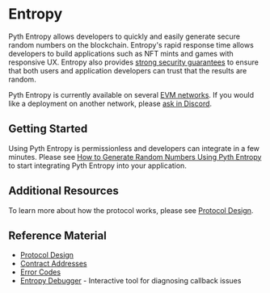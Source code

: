 # Entropy

Pyth Entropy allows developers to quickly and easily generate secure random numbers on the blockchain.
Entropy's rapid response time allows developers to build applications such as NFT mints and games with responsive UX.
Entropy also provides [strong security guarantees](entropy/protocol-design) to ensure that both users and application developers can trust that the results are random.

Pyth Entropy is currently available on several [EVM networks](entropy/contract-addresses).
If you would like a deployment on another network, please [ask in Discord](https://discord.gg/invite/PythNetwork).

## Getting Started

Using Pyth Entropy is permissionless and developers can integrate in a few minutes.
Please see [How to Generate Random Numbers Using Pyth Entropy](entropy/generate-random-numbers) to start integrating Pyth Entropy into your application.

## Additional Resources

To learn more about how the protocol works, please see [Protocol Design](entropy/protocol-design).

## Reference Material

- [Protocol Design](entropy/protocol-design)
- [Contract Addresses](entropy/contract-addresses)
- [Error Codes](entropy/error-codes)
- [Entropy Debugger](https://entropy-debugger.pyth.network/) - Interactive tool for diagnosing callback issues
